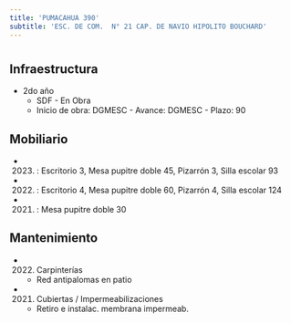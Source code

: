 ```yaml
---
title: 'PUMACAHUA 390'
subtitle: 'ESC. DE COM.  N° 21 CAP. DE NAVIO HIPOLITO BOUCHARD'
---
```


#
## Infraestructura

* 2do año 
    + SDF - En Obra 
    + Inicio de obra: DGMESC - Avance: DGMESC - Plazo: 90 



## Mobiliario

*  (2023) : Escritorio 3, Mesa pupitre doble 45, Pizarrón 3, Silla escolar 93 

*  (2022) : Escritorio 4, Mesa pupitre doble 60, Pizarrón 4, Silla escolar 124 

*  (2021) : Mesa pupitre doble 30 





## Mantenimiento

*  (2022) Carpinterías 
    + Red antipalomas en patio

*  (2021) Cubiertas / Impermeabilizaciones 
    + Retiro e instalac. membrana impermeab.






